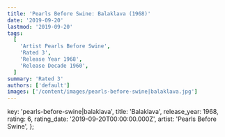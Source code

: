 ```yaml
---
title: 'Pearls Before Swine: Balaklava (1968)'
date: '2019-09-20'
lastmod: '2019-09-20'
tags:
  [
    'Artist Pearls Before Swine',
    'Rated 3',
    'Release Year 1968',
    'Release Decade 1960',
  ]
summary: 'Rated 3'
authors: ['default']
images: ['/content/images/pearls-before-swine|balaklava.jpg']
---
```


  key: 'pearls-before-swine|balaklava',
  title: 'Balaklava',
  release_year: 1968,
  rating: 6,
  rating_date: '2019-09-20T00:00:00.000Z',
  artist: 'Pearls Before Swine',
};

<MusicRating data={data} />
